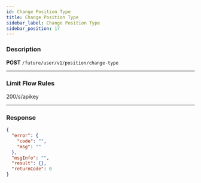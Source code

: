 ```yaml
---
id: Change Position Type
title: Change Position Type
sidebar_label: Change Position Type
sidebar_position: 17
---
```


### Description

**POST** `/future/user/v1/position/change-type`

---

### Limit Flow Rules

200/s/apikey

---

### Response

```json
{
  "error": {
    "code": "",
    "msg": ""
  },
  "msgInfo": "",
  "result": {},
  "returnCode": 0
}
```
